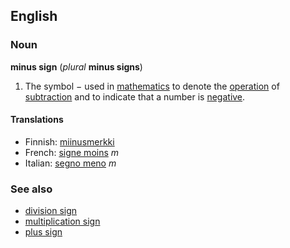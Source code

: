 ==English==
===Noun===
'''minus sign''' (''plural'' '''minus signs''')

#The symbol − used in [[mathematics]] to denote the [[operation]] of [[subtraction]] and to indicate that a number is [[negative]].

====Translations====
*Finnish: [[miinusmerkki]]
*French: [[signe moins]] ''m''
*Italian: [[segno meno]] ''m''

===See also===
*[[division sign]]
*[[multiplication sign]]
*[[plus sign]]

<!-- Please note the following when editing this page:

* A minus sign is a mathematical symbol, not a punctuation mark
* Hyphens and dashes are not the same as minus signs (nor as each other)
* Translations should therefore be for the mathematical symbol only

-->